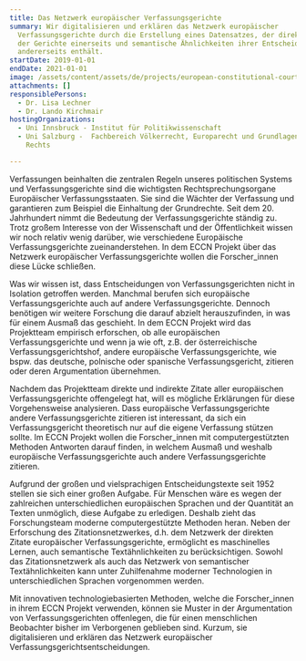 ```yaml
---
title: Das Netzwerk europäischer Verfassungsgerichte
summary: Wir digitalisieren und erklären das Netzwerk europäischer
  Verfassungsgerichte durch die Erstellung eines Datensatzes, der direkte Zitate
  der Gerichte einerseits und semantische Ähnlichkeiten ihrer Entscheidungstexte
  andererseits enthält.
startDate: 2019-01-01
endDate: 2021-01-01
image: /assets/content/assets/de/projects/european-constitutional-court-network-eccn/logo_eccn.png
attachments: []
responsiblePersons:
  - Dr. Lisa Lechner
  - Dr. Lando Kirchmair
hostingOrganizations:
  - Uni Innsbruck - Institut für Politikwissenschaft
  - Uni Salzburg -  Fachbereich Völkerrecht, Europarecht und Grundlagen des
    Rechts

---
```

Verfassungen beinhalten die zentralen Regeln unseres politischen Systems und Verfassungsgerichte sind die wichtigsten Rechtsprechungsorgane Europäischer Verfassungsstaaten. Sie sind die Wächter der Verfassung und garantieren zum Beispiel die Einhaltung der Grundrechte. Seit dem 20. Jahrhundert nimmt die Bedeutung der Verfassungsgerichte ständig zu. Trotz großem Interesse von der Wissenschaft und der Öffentlichkeit wissen wir noch relativ wenig darüber, wie verschiedene Europäische Verfassungsgerichte zueinanderstehen. In dem ECCN Projekt über das Netzwerk europäischer Verfassungsgerichte wollen die Forscher\_innen diese Lücke schließen.

Was wir wissen ist, dass Entscheidungen von Verfassungsgerichten nicht in Isolation getroffen werden. Manchmal berufen sich europäische Verfassungsgerichte auch auf andere Verfassungsgerichte. Dennoch benötigen wir weitere Forschung die darauf abzielt herauszufinden, in was für einem Ausmaß das geschieht. In dem ECCN Projekt wird das Projektteam empirisch erforschen, ob alle europäischen Verfassungsgerichte und wenn ja wie oft, z.B. der österreichische Verfassungsgerichtshof, andere europäische Verfassungsgerichte, wie bspw. das deutsche, polnische oder spanische Verfassungsgericht, zitieren oder deren Argumentation übernehmen.

Nachdem das Projektteam direkte und indirekte Zitate aller europäischen Verfassungsgerichte offengelegt hat, will es mögliche Erklärungen für diese Vorgehensweise analysieren. Dass europäische Verfassungsgerichte andere Verfassungsgerichte zitieren ist interessant, da sich ein Verfassungsgericht theoretisch nur auf die eigene Verfassung stützen sollte. Im ECCN Projekt wollen die Forscher\_innen mit computergestützten Methoden Antworten darauf finden, in welchem Ausmaß und weshalb europäische Verfassungsgerichte auch andere Verfassungsgerichte zitieren.

Aufgrund der großen und vielsprachigen Entscheidungstexte seit 1952 stellen sie sich einer großen Aufgabe. Für Menschen wäre es wegen der zahlreichen unterschiedlichen europäischen Sprachen und der Quantität an Texten unmöglich, diese Aufgabe zu erledigen. Deshalb zieht das Forschungsteam moderne computergestützte Methoden heran. Neben der Erforschung des Zitationsnetzwerkes, d.h. dem Netzwerk der direkten Zitate europäischer Verfassungsgerichte, ermöglicht es maschinelles Lernen, auch semantische Textähnlichkeiten zu berücksichtigen. Sowohl das Zitationsnetzwerk als auch das Netzwerk von semantischer Textähnlichkeiten kann unter Zuhilfenahme moderner Technologien in unterschiedlichen Sprachen vorgenommen werden.

Mit innovativen technologiebasierten Methoden, welche die Forscher\_innen in ihrem ECCN Projekt verwenden, können sie Muster in der Argumentation von Verfassungsgerichten offenlegen, die für einen menschlichen Beobachter bisher im Verborgenen geblieben sind. Kurzum, sie digitalisieren und erklären das Netzwerk europäischer Verfassungsgerichtsentscheidungen.
